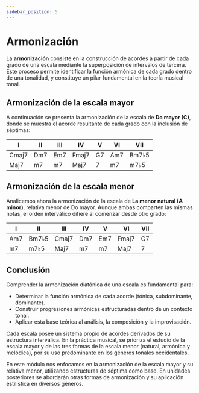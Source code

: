 ```yaml
---
sidebar_position: 5
---
```


# Armonización

La **armonización** consiste en la construcción de acordes a partir de cada grado de una escala mediante la superposición de intervalos de tercera. Este proceso permite identificar la función armónica de cada grado dentro de una tonalidad, y constituye un pilar fundamental en la teoría musical tonal.

## Armonización de la escala mayor

A continuación se presenta la armonización de la escala de **Do mayor (C)**, donde se muestra el acorde resultante de cada grado con la inclusión de séptimas:

| I     | II  | III | IV    | V   | VI  | VII   |
| ----- | --- | --- | ----- | --- | --- | ----- |
| Cmaj7 | Dm7 | Em7 | Fmaj7 | G7  | Am7 | Bm7♭5 |
| Maj7  | m7  | m7  | Maj7  | 7   | m7  | m7♭5  |

## Armonización de la escala menor

Analicemos ahora la armonización de la escala de **La menor natural (A minor)**, relativa menor de Do mayor. Aunque ambas comparten las mismas notas, el orden interválico difiere al comenzar desde otro grado:

| I   | II    | III   | IV  | V   | VI    | VII |
| --- | ----- | ----- | --- | --- | ----- | --- |
| Am7 | Bm7♭5 | Cmaj7 | Dm7 | Em7 | Fmaj7 | G7  |
| m7  | m7♭5  | Maj7  | m7  | m7  | Maj7  | 7   |

## Conclusión

Comprender la armonización diatónica de una escala es fundamental para:

- Determinar la función armónica de cada acorde (tónica, subdominante, dominante).
- Construir progresiones armónicas estructuradas dentro de un contexto tonal.
- Aplicar esta base teórica al análisis, la composición y la improvisación.

Cada escala posee un sistema propio de acordes derivados de su estructura interválica. En la práctica musical, se prioriza el estudio de la escala mayor y de las tres formas de la escala menor (natural, armónica y melódica), por su uso predominante en los géneros tonales occidentales.

En este módulo nos enfocamos en la armonización de la escala mayor y su relativa menor, utilizando estructuras de séptima como base. En unidades posteriores se abordarán otras formas de armonización y su aplicación estilística en diversos géneros.

<DonateButton />
<Comments />
